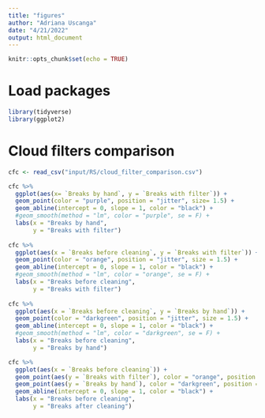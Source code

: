 ```yaml
---
title: "figures"
author: "Adriana Uscanga"
date: "4/21/2022"
output: html_document
---
```


```r
knitr::opts_chunk$set(echo = TRUE)
```

# Load packages

```r
library(tidyverse)
library(ggplot2)
```


# Cloud filters comparison

```r
cfc <- read_csv("input/RS/cloud_filter_comparison.csv")

cfc %>%
  ggplot(aes(x= `Breaks by hand`, y = `Breaks with filter`)) +
  geom_point(color = "purple", position = "jitter", size= 1.5) +
  geom_abline(intercept = 0, slope = 1, color = "black") +
  #geom_smooth(method = "lm", color = "purple", se = F) +
  labs(x = "Breaks by hand",
       y = "Breaks with filter") 
  
cfc %>%
  ggplot(aes(x = `Breaks before cleaning`, y = `Breaks with filter`)) +
  geom_point(color = "orange", position = "jitter", size = 1.5) +
  geom_abline(intercept = 0, slope = 1, color = "black") +
  #geom_smooth(method = "lm", color = "orange", se = F) +
  labs(x = "Breaks before cleaning",
       y = "Breaks with filter") 
  
cfc %>%
  ggplot(aes(x = `Breaks before cleaning`, y = `Breaks by hand`)) +
  geom_point(color = "darkgreen", position = "jitter", size = 1.5) +
  geom_abline(intercept = 0, slope = 1, color = "black") +
  #geom_smooth(method = "lm", color = "darkgreen", se = F) +
  labs(x = "Breaks before cleaning",
       y = "Breaks by hand")

cfc %>%
  ggplot(aes(x = `Breaks before cleaning`)) +
  geom_point(aes(y = `Breaks with filter`), color = "orange", position = "jitter", size = 1.5) +
  geom_point(aes(y = `Breaks by hand`), color = "darkgreen", position = "jitter", size = 1.5) +
  geom_abline(intercept = 0, slope = 1, color = "black") +
  labs(x = "Breaks before cleaning",
       y = "Breaks after cleaning")
```


